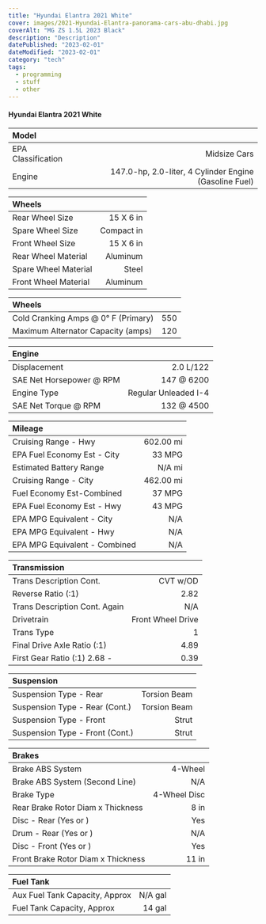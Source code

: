 ```yaml
---
title: "Hyundai Elantra 2021 White"
cover: images/2021-Hyundai-Elantra-panorama-cars-abu-dhabi.jpg
coverAlt: "MG ZS 1.5L 2023 Black"
description: "Description"
datePublished: "2023-02-01"
dateModified: "2023-02-01"
category: "tech"
tags:
  - programming
  - stuff
  - other
---
```


#### Hyundai Elantra 2021 White

| Model |  |
| :- | -: |
| EPA Classification | Midsize Cars
| Engine | 147.0-hp, 2.0-liter, 4 Cylinder Engine (Gasoline Fuel)

| Wheels |  |
| :- | -: |
| Rear Wheel Size	 | 15 X 6 in
| Spare Wheel Size	| Compact in
| Front Wheel Size	| 15 X 6 in
| Rear Wheel Material	| Aluminum
| Spare Wheel Material	| Steel
| Front Wheel Material	| Aluminum

| Wheels |  |
| :- | -: |
| Cold Cranking Amps @ 0° F (Primary)	| 550
| Maximum Alternator Capacity (amps)	| 120

| Engine |  |
| :- | -: |
| Displacement	| 2.0 L/122
| SAE Net Horsepower @ RPM	| 147 @ 6200
| Engine Type	| Regular Unleaded I-4
| SAE Net Torque @ RPM	| 132 @ 4500

| Mileage |  |
| :- | -: |
| Cruising Range - Hwy	| 602.00 mi
| EPA Fuel Economy Est - City	| 33 MPG
| Estimated Battery Range	| N/A mi
| Cruising Range - City	| 462.00 mi
| Fuel Economy Est-Combined	| 37 MPG
| EPA Fuel Economy Est - Hwy | 43 MPG
| EPA MPG Equivalent - City | N/A
| EPA MPG Equivalent - Hwy | N/A
| EPA MPG Equivalent - Combined	| N/A

| Transmission |  |
| :- | -: |
| Trans Description Cont.	| CVT w/OD
| Reverse Ratio (:1)	| 2.82
| Trans Description Cont. Again	| N/A
| Drivetrain	| Front Wheel Drive
| Trans Type	| 1
| Final Drive Axle Ratio (:1)	| 4.89
| First Gear Ratio (:1)	2.68 - | 0.39

| Suspension |  |
| :- | -: |
| Suspension Type - Rear	| Torsion Beam
| Suspension Type - Rear (Cont.)	| Torsion Beam
| Suspension Type - Front	| Strut
| Suspension Type - Front (Cont.)	| Strut

| Brakes |  |
| :- | -: |
| Brake ABS System	| 4-Wheel
| Brake ABS System (Second Line)	| N/A
| Brake Type	| 4-Wheel Disc
| Rear Brake Rotor Diam x Thickness	| 8 in
| Disc - Rear (Yes or )	| Yes
| Drum - Rear (Yes or )	| N/A
| Disc - Front (Yes or )	| Yes
| Front Brake Rotor Diam x Thickness	| 11 in

| Fuel Tank |  |
| :- | -: |
| Aux Fuel Tank Capacity, Approx	| N/A gal
| Fuel Tank Capacity, Approx	| 14 gal


